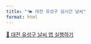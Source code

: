 ```yaml
---
title: "🌤️ 대전 유성구 실시간 날씨"
format: html
---
```


::: {.center}
[📡 대전 유성구 날씨 앱 실행하기](https://by-sekwonappio-k5e5n7wasvj3kveyqbwmgc.streamlit.app/){.button target="_blank"}
:::